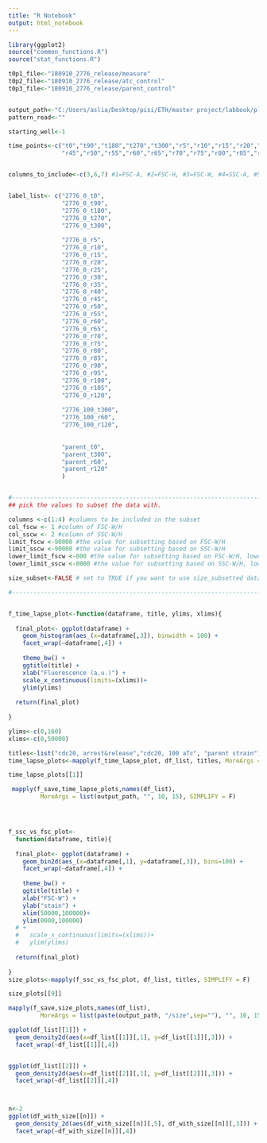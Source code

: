 ---
title: "R Notebook"
output: html_notebook
---

```{r}


library(ggplot2)
source("common_functions.R")
source("stat_functions.R")

t0p1_file<-"180910_2776_release/measure"
t0p2_file<-"180910_2776_release/atc_control"
t0p3_file<-"180910_2776_release/parent_control"


output_path<-"C:/Users/aslia/Desktop/pisi/ETH/master project/labbook/plots/sep18/180910_arrest&release" # for saving plots
pattern_read<-""

starting_well<-1

time_points<-c("t0","t90","t180","t270","t300","r5","r10","r15","r20","r25","r30","r35","r40",
               "r45","r50","r55","r60","r65","r70","r75","r80","r85","r90","r95","r100","r105","r120")


columns_to_include<-c(3,6,7) #1=FSC-A, #2=FSC-H, #3=FSC-W, #4=SSC-A, #5=SSC-H, #6=SSC-W, #7= 488 [C]-H


label_list<- c("2776_0_t0",
               "2776_0_t90",
               "2776_0_t180",
               "2776_0_t270",
               "2776_0_t300",
               
               "2776_0_r5",
               "2776_0_r10",
               "2776_0_r15",
               "2776_0_r20",
               "2776_0_r25",
               "2776_0_r30",
               "2776_0_r35",
               "2776_0_r40",
               "2776_0_r45",
               "2776_0_r50",
               "2776_0_r55",
               "2776_0_r60",
               "2776_0_r65",
               "2776_0_r70",
               "2776_0_r75",
               "2776_0_r80",
               "2776_0_r85",
               "2776_0_r90",
               "2776_0_r95",
               "2776_0_r100",
               "2776_0_r105",
               "2776_0_r120",
               
               "2776_100_t300",
               "2776_100_r60",
               "2776_100_r120",
  
  
               "parent_t0",
               "parent_t300",
               "parent_r60",
               "parent_r120"
               )


#---------------------------------------------------------------------------------------------------------------
## pick the values to subset the data with. 

columns <-c(1:4) #columns to be included in the subset
col_fscw <- 1 #column of FSC-W/H
col_sscw <- 2 #column of SSC-W/H
limit_fscw <-90000 #the value for subsetting based on FSC-W/H
limit_sscw <-90000 #the value for subsetting based on SSC-W/H
lower_limit_fscw <-000 #the value for subsetting based on FSC-W/H, lower limit
lower_limit_sscw <-0000 #the value for subsetting based on SSC-W/H, lower limit

size_subset<-FALSE # set to TRUE if you want to use size_subsetted data, otherwise false.

#---------------------------------------------------------------------------------------------------------------



```


```{r}


f_time_lapse_plot<-function(dataframe, title, ylims, xlims){
  
  final_plot<- ggplot(dataframe) +
    geom_histogram(aes_(x=dataframe[,3]), binwidth = 100) +
    facet_wrap(~dataframe[,4]) +
    
    theme_bw() +
    ggtitle(title) +
    xlab("Fluorescence (a.u.)") +
    scale_x_continuous(limits=(xlims))+
    ylim(ylims)
  
  return(final_plot)
  
}

ylims<-c(0,160)
xlims<-c(0,50000)

titles<-list("cdc20, arrest&release","cdc20, 100 aTc", "parent strain")
time_lapse_plots<-mapply(f_time_lapse_plot, df_list, titles, MoreArgs = list(ylims, xlims), SIMPLIFY = F)

time_lapse_plots[[1]]

 mapply(f_save,time_lapse_plots,names(df_list),
         MoreArgs = list(output_path, "", 10, 15), SIMPLIFY = F)





```

```{r}
f_ssc_vs_fsc_plot<-
  function(dataframe, title){
  
  final_plot<- ggplot(dataframe) +
    geom_bin2d(aes_(x=dataframe[,1], y=dataframe[,3]), bins=100) +
    facet_wrap(~dataframe[,4]) +
    
    theme_bw() +
    ggtitle(title) +
    xlab("FSC-W") +
    ylab("stain") +
    xlim(50000,100000)+
    ylim(0000,100000)
  # +
  #   scale_x_continuous(limits=(xlims))+
  #   ylim(ylims)
  
  return(final_plot)
  
}
size_plots<-mapply(f_ssc_vs_fsc_plot, df_list, titles, SIMPLIFY = F)

size_plots[[9]]

mapply(f_save,size_plots,names(df_list),
         MoreArgs = list(paste(output_path, "/size",sep=""), "", 10, 15), SIMPLIFY = F)


```


```{r}

ggplot(df_list[[1]]) +
  geom_density2d(aes(x=df_list[[1]][,1], y=df_list[[1]][,3])) +
  facet_wrap(~df_list[[1]][,4])


ggplot(df_list[[2]]) +
  geom_density2d(aes(x=df_list[[2]][,1], y=df_list[[2]][,3])) +
  facet_wrap(~df_list[[2]][,4])



n<-2
ggplot(df_with_size[[n]]) +
  geom_density_2d(aes(df_with_size[[n]][,5], df_with_size[[n]][,3])) +
  facet_wrap(~df_with_size[[n]][,4])


```

